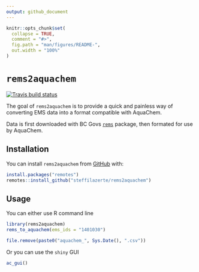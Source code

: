 ```yaml
---
output: github_document
---
```


<!-- README.md is generated from README.Rmd. Please edit that file -->

```r
knitr::opts_chunk$set(
  collapse = TRUE,
  comment = "#>",
  fig.path = "man/figures/README-",
  out.width = "100%"
)
```
# `rems2aquachem`

<!-- badges: start -->
[![Travis build status](https://travis-ci.org/steffilazerte/rems2aquachem.svg?branch=master)](https://travis-ci.org/steffilazerte/rems2aquachem)
<!-- badges: end -->

The goal of `rems2aquachem` is to provide a quick and painless way of converting EMS data into a format compatible with AquaChem.

Data is first downloaded with BC Govs [`rems`](http://github.com/bcgov/rems) package, then formated for use by AquaChem.

## Installation

You can install `rems2aquachem` from [GitHub](https://github.com/steffilazerte/rems2aquachem) with:

``` r
install.packages("remotes")
remotes::install_github("steffilazerte/rems2aquachem")
```
## Usage

You can either use R command line

```r
library(rems2aquachem)
rems_to_aquachem(ems_ids = "1401030")
```

```r
file.remove(paste0("aquachem_", Sys.Date(), ".csv"))
```


Or you can use the `shiny` GUI

```r
ac_gui()
```
